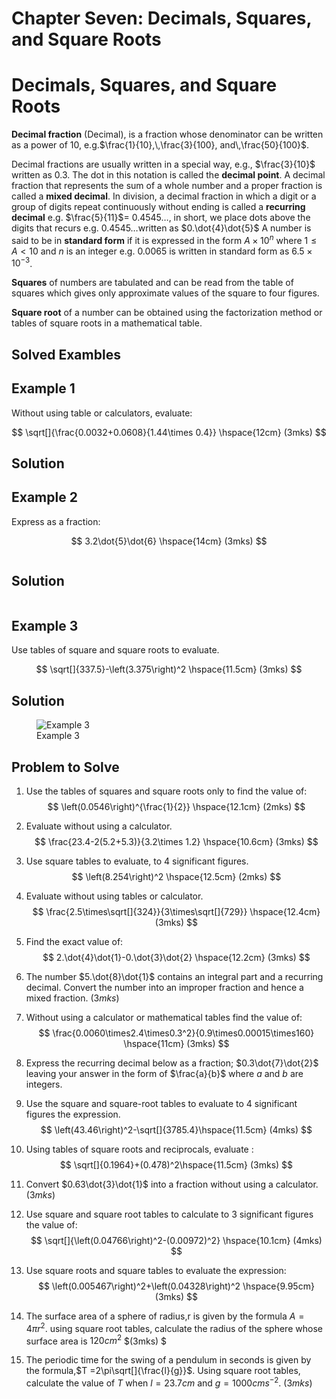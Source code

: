 # Chapter Seven: Decimals, Squares, and Square Roots

# Decimals, Squares, and Square Roots {.unnumbered}

**Decimal fraction** (Decimal), is a fraction whose denominator can be written as a power of $10$, e.g.$\frac{1}{10},\,\frac{3}{100}, and\,\frac{50}{100}$.

Decimal fractions are usually written in a special way, e.g., $\frac{3}{10}$ written as $0.3$. The dot in this notation is called the **decimal point**. A decimal fraction that represents the sum of a whole number and a proper fraction is called a **mixed decimal**. In division, a decimal fraction in which a digit or a group of digits repeat continuously without ending is called a **recurring decimal** e.g. $\frac{5}{11}$= 0.4545..., in short, we place dots above the digits that recurs e.g. 0.4545...written as $0.\dot{4}\dot{5}$ A number is said to be in **standard form** if it is expressed in the form $A\times 10^n$ where $1\leq A<10$ and $n$ is an integer e.g. $0.0065$ is written in standard form as $6.5\times 10^{-3}$.

**Squares** of numbers are tabulated and can be read from the table of squares which gives only approximate values of the square to four figures.

**Square root** of a number can be obtained using the factorization method or tables of square roots in a mathematical table.

## Solved Exambles

::: {.callout-note collapse="false"}
# Example 1

Without using table or calculators, evaluate:

$$
\sqrt[]{\frac{0.0032+0.0608}{1.44\times 0.4}} \hspace{12cm} (3mks)
$$
:::

::: {.callout-caution collapse="true"}
# Solution

```{=tex}
\begin{split}
0.0032+0.0608&=0.0640\\
1.44\times0.4&=0.576\\
\Rightarrow \sqrt[]{\frac{0.064\times1000}{0.576\times 1000}}&=\sqrt[]{\frac{64}{576}}
&=\frac{\sqrt[]{2^6}}{\sqrt[]{2^6\times3^2}}\\
&=\frac{\cancel{2^3}}{\cancel{2^3}\times 3}\\&=\frac{1}{3}
\end{split}
```
:::

::: {.callout-note collapse="false"}
# Example 2

Express as a fraction:

$$
3.2\dot{5}\dot{6}  \hspace{14cm} (3mks)
$$
:::

::: columns
::: {.callout-caution collapse="true"}
# Solution

::: {.column width="45%"}
```{=tex}
\begin{split}
let \,r&=3.25656...& (i)&\\
10r&=32.5656... &(ii)&\\
100r&=325.656... &(iii)&\\
1000r&=3256.56... &(iv)&\\
\end{split}
```
:::

::: {.column width="50%"}
```{=tex}
\begin{split}
 &Subtracting \,(ii) \,from \,(iv)&\\
990r&=3224&\\r&=\frac{3224}{990}&\\
\therefore 3.2\dot{5}\dot{6}&=3\frac{127}{495}&
\end{split}
```
:::
:::
:::

::: {.callout-note collapse="false"}
# Example 3

Use tables of square and square roots to evaluate.

$$
\sqrt[]{337.5}-\left(3.375\right)^2 \hspace{11.5cm} (3mks)
$$
:::

::: {.callout-caution collapse="true"}
# Solution

![Example 3](Decimals_Ex3.png)
:::


:::{.callout-note collapse="false}
## Problem to Solve

1. Use the tables of squares and square roots only to find the value of: 
$$
\left(0.0546\right)^{\frac{1}{2}} \hspace{12.1cm} (2mks)
$$
2. Evaluate without using a calculator.
$$
\frac{23.4-2(5.2+5.3)}{3.2\times 1.2} \hspace{10.6cm} (3mks)
$$
3. Use square tables to evaluate, to 4 significant figures.
$$
\left(8.254\right)^2 \hspace{12.5cm} (2mks)
$$
4. Evaluate without using tables or calculator.
$$
\frac{2.5\times\sqrt[]{324}}{3\times\sqrt[]{729}} \hspace{12.4cm} (3mks)
$$
5. Find the exact value of:  
$$
2.\dot{4}\dot{1}-0.\dot{3}\dot{2} \hspace{12.2cm} (3mks)
$$
6. The number $5.\dot{8}\dot{1}$ contains an integral part and a recurring decimal. Convert the number into an improper fraction and hence a mixed fraction.\hspace{7cm} $(3mks)$

7. Without using a calculator or mathematical tables find the value of:
$$
\frac{0.0060\times2.4\times0.3^2}{0.9\times0.00015\times160} \hspace{11cm} (3mks)
$$
8. Express the recurring decimal below as a fraction; $0.3\dot{7}\dot{2}$ leaving your answer in the form of $\frac{a}{b}$ where $a$ and $b$ are integers.	

9. Use the square and square-root tables to evaluate to 4 significant figures the expression.
$$
\left(43.46\right)^2-\sqrt[]{3785.4}\hspace{11.5cm} (4mks)
$$

10. Using tables of square roots and reciprocals, evaluate : 
$$
\sqrt[]{0.1964}+(0.478)^2\hspace{11.5cm} (3mks)
$$


11. Convert $0.63\dot{3}\dot{1}$ into a fraction without using a calculator. \hspace{4.75cm} $(3mks)$

12. Use square and square root tables to calculate to 3 significant figures the value of:
$$
\sqrt[]{\left(0.04766\right)^2-(0.00972)^2} \hspace{10.1cm} (4mks)
$$
13. Use square roots and square tables to evaluate the expression:
$$
\left(0.005467\right)^2+\left(0.04328\right)^2 \hspace{9.95cm} (3mks)
$$
14. The surface area of a sphere of radius,r is given by the formula $A = 4\pi r^2$. using square root tables, calculate the radius of the sphere whose surface area is $120 cm^2$ \hspace{3.2cm} $(3mks) $            

15. The periodic time for the swing of a pendulum in seconds is given by the formula,$T =2\pi\sqrt[]{\frac{l}{g}}$. Using square root tables, calculate the value of $T$ when $l = 23.7cm$ and $g = 1000 cms^{-2}$. \hspace*{14.2cm} $(3mks)$
:::
